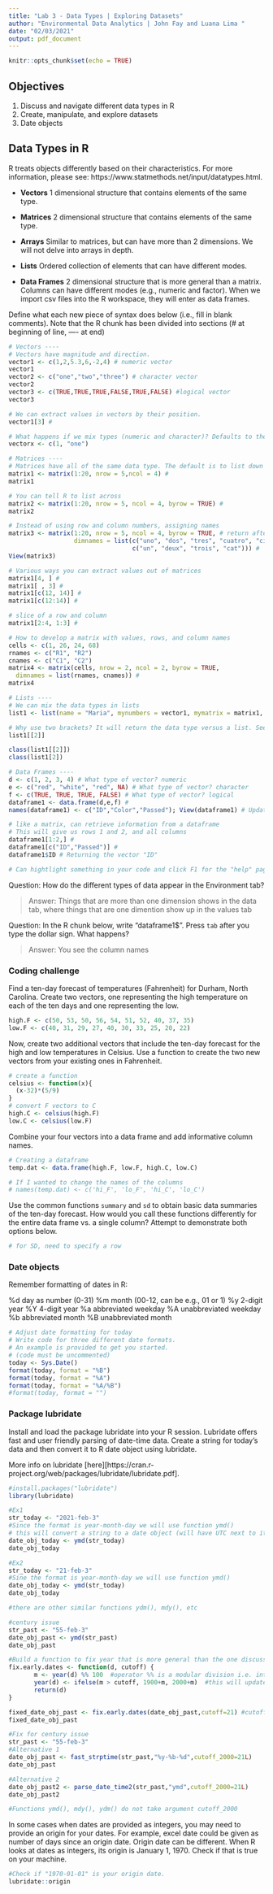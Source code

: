 ```yaml
---
title: "Lab 3 - Data Types | Exploring Datasets"
author: "Environmental Data Analytics | John Fay and Luana Lima "
date: "02/03/2021"
output: pdf_document
---
```


```r
knitr::opts_chunk$set(echo = TRUE)
```

## Objectives
1. Discuss and navigate different data types in R
2. Create, manipulate, and explore datasets
3. Date objects

## Data Types in R
R treats objects differently based on their characteristics. For more information, please see: https://www.statmethods.net/input/datatypes.html. 

* **Vectors** 1 dimensional structure that contains elements of the same type.

* **Matrices** 2 dimensional structure that contains elements of the same type.

* **Arrays** Similar to matrices, but can have more than 2 dimensions. We will not delve into arrays in depth.

* **Lists** Ordered collection of elements that can have different modes.

* **Data Frames** 2 dimensional structure that is more general than a matrix. Columns can have different modes (e.g., numeric and factor). When we import csv files into the R workspace, they will enter as data frames.

Define what each new piece of syntax does below (i.e., fill in blank comments). Note that the R chunk has been divided into sections (# at beginning of line, ---- at end)
```r
# Vectors ----
# Vectors have magnitude and direction.
vector1 <- c(1,2,5.3,6,-2,4) # numeric vector
vector1
vector2 <- c("one","two","three") # character vector
vector2
vector3 <- c(TRUE,TRUE,TRUE,FALSE,TRUE,FALSE) #logical vector
vector3

# We can extract values in vectors by their position.
vector1[3] # 

# What happens if we mix types (numeric and character)? Defaults to the braodest category
vectorx <- c(1, "one")

# Matrices ----
# Matrices have all of the same data type. The default is to list down
matrix1 <- matrix(1:20, nrow = 5,ncol = 4) # 
matrix1

# You can tell R to list across
matrix2 <- matrix(1:20, nrow = 5, ncol = 4, byrow = TRUE) #
matrix2

# Instead of using row and column numbers, assigning names
matrix3 <- matrix(1:20, nrow = 5, ncol = 4, byrow = TRUE, # return after comma continues the line
                  dimnames = list(c("uno", "dos", "tres", "cuatro", "cinco"), 
                                  c("un", "deux", "trois", "cat"))) #
View(matrix3)

# Various ways you can extract values out of matrices
matrix1[4, ] #
matrix1[ , 3] #
matrix1[c(12, 14)] #
matrix1[c(12:14)] #

# slice of a row and column
matrix1[2:4, 1:3] #

# How to develop a matrix with values, rows, and column names
cells <- c(1, 26, 24, 68)
rnames <- c("R1", "R2")
cnames <- c("C1", "C2") 
matrix4 <- matrix(cells, nrow = 2, ncol = 2, byrow = TRUE,
  dimnames = list(rnames, cnames)) # 
matrix4

# Lists ---- 
# We can mix the data types in lists
list1 <- list(name = "Maria", mynumbers = vector1, mymatrix = matrix1, age = 5.3); list1

# Why use two brackets? It will return the data type versus a list. See "class" command below
list1[[2]]

class(list1[[2]])
class(list1[2])

# Data Frames ----
d <- c(1, 2, 3, 4) # What type of vector? numeric
e <- c("red", "white", "red", NA) # What type of vector? character
f <- c(TRUE, TRUE, TRUE, FALSE) # What type of vector? logical
dataframe1 <- data.frame(d,e,f) #
names(dataframe1) <- c("ID","Color","Passed"); View(dataframe1) # Updating the names of the dataframe

# like a matrix, can retrieve information from a dataframe
# This will give us rows 1 and 2, and all columns
dataframe1[1:2,] # 
dataframe1[c("ID","Passed")] # 
dataframe1$ID # Returning the vector "ID"

# Can hightlight something in your code and click F1 for the "help" page

```
Question: How do the different types of data appear in the Environment tab?

> Answer: Things that are more than one dimension shows in the data tab, where things that are one dimention show up in the values tab

Question: In the R chunk below, write "dataframe1$". Press `tab` after you type the dollar sign. What happens?

> Answer: You see the column names




### Coding challenge

Find a ten-day forecast of temperatures (Fahrenheit) for Durham, North Carolina. Create two vectors, one representing the high temperature on each of the ten days and one representing the low.

```r

high.F <- c(50, 53, 50, 56, 54, 51, 52, 40, 37, 35)
low.F <- c(40, 31, 29, 27, 40, 30, 33, 25, 20, 22)

```

Now, create two additional vectors that include the ten-day forecast for the high and low temperatures in Celsius. Use a function to create the two new vectors from your existing ones in Fahrenheit.

```r
# create a function
celsius <- function(x){
  (x-32)*(5/9)
}
# convert F vectors to C
high.C <- celsius(high.F)
low.C <- celsius(low.F)

```

Combine your four vectors into a data frame and add informative column names.

```r
# Creating a dataframe
temp.dat <- data.frame(high.F, low.F, high.C, low.C)

# If I wanted to change the names of the columns
# names(temp.dat) <- c('hi_F', 'lo_F', 'hi_C', 'lo_C')

```

Use the common functions `summary` and `sd` to obtain basic data summaries of the ten-day forecast. How would you call these functions differently for the entire data frame vs. a single column? Attempt to demonstrate both options below.

```r
# for SD, need to specify a row
```

### Date objects

Remember formatting of dates in R: 

%d  day as number (0-31)
%m  month (00-12, can be e.g., 01 or 1)
%y  2-digit year
%Y  4-digit year
%a  abbreviated weekday
%A  unabbreviated weekday
%b  abbreviated month
%B  unabbreviated month

```r
# Adjust date formatting for today
# Write code for three different date formats. 
# An example is provided to get you started.
# (code must be uncommented)
today <- Sys.Date()
format(today, format = "%B")
format(today, format = "%A")
format(today, format = "%A/%B")
#format(today, format = "")

```


### Package lubridate

Install and load the package lubridate into your R session. Lubridate offers fast and user friendly parsing of date-time data. Create a string for today's data and then convert it to R date object using lubridate.

More info on lubridate [here][https://cran.r-project.org/web/packages/lubridate/lubridate.pdf].

```r
#install.packages("lubridate")
library(lubridate)

#Ex1
str_today <- "2021-feb-3"
#Since the format is year-month-day we will use function ymd()
# this will convert a string to a date object (will have UTC next to it in Environment)
date_obj_today <- ymd(str_today)
date_obj_today

#Ex2
str_today <- "21-feb-3"
#Sine the format is year-month-day we will use function ymd()
date_obj_today <- ymd(str_today)
date_obj_today

#there are other similar functions ydm(), mdy(), etc
```

```r
#century issue
str_past <- "55-feb-3"
date_obj_past <- ymd(str_past)
date_obj_past

#Build a function to fix year that is more general than the one discussed in the lesson
fix.early.dates <- function(d, cutoff) {
       m <- year(d) %% 100  #operator %% is a modular division i.e. integer-divide year(d) by 100 and returns the remainder 
       year(d) <- ifelse(m > cutoff, 1900+m, 2000+m)  #this will update year(d), year() is a function that returns the year for a data object
       return(d)
}

fixed_date_obj_past <- fix.early.dates(date_obj_past,cutoff=21) #cutoff could be the current year to be more general or any other depending on data set 
fixed_date_obj_past
```

```r
#Fix for century issue
str_past <- "55-feb-3"
#Alternative 1
date_obj_past <- fast_strptime(str_past,"%y-%b-%d",cutoff_2000=21L)
date_obj_past

#Alternative 2
date_obj_past2 <- parse_date_time2(str_past,"ymd",cutoff_2000=21L)
date_obj_past2

#Functions ymd(), mdy(), ydm() do not take argument cutoff_2000
```

In some cases when dates are provided as integers, you may need to provide an origin for your dates. For example, excel date could be given as number of days since an origin date. Origin date can be different. When R looks at dates as integers, its origin is January 1, 1970. Check if that is true on your machine. 

```r
#Check if "1970-01-01" is your origin date.
lubridate::origin

```